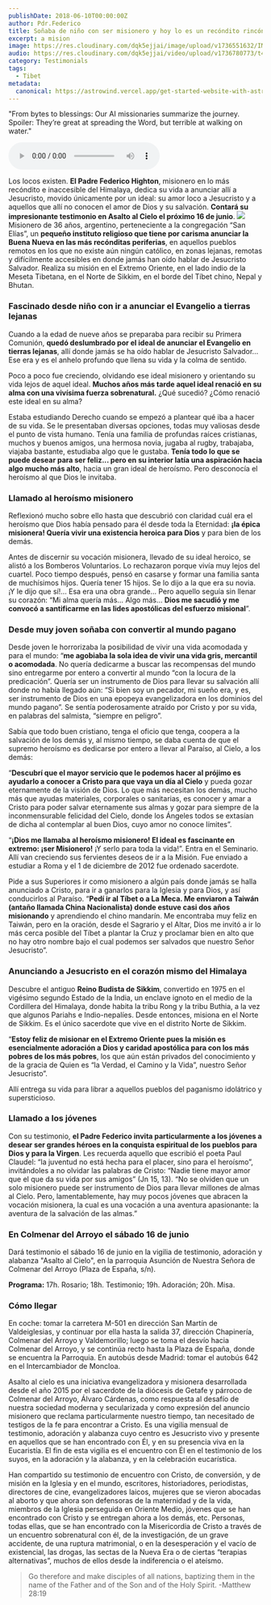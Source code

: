 ```yaml
---
publishDate: 2018-06-10T00:00:00Z
author: Pdr.Federico
title: Soñaba de niño con ser misionero y hoy lo es un recóndito rincón del Himalaya -nuevo Asalto al Cielo
excerpt: a mision
image: https://res.cloudinary.com/dqk5ejjai/image/upload/v1736551632/IMG_20240111_170605_lhdyuz.jpg
audio: https://res.cloudinary.com/dqk5ejjai/video/upload/v1736780773/t4_es_ixvtgh.wav
category: Testimonials
tags:
  - Tibet
metadata:
  canonical: https://astrowind.vercel.app/get-started-website-with-astro-tailwind-css
---
```



  <p class="audio-description">
    "From bytes to blessings: Our AI missionaries summarize the journey. Spoiler: They’re great at spreading the Word, but terrible at walking on water."
  </p>
  <audio controls>
    <source src={frontmatter.audio} type="audio/mpeg" />
    Your browser does not support the audio element.
  </audio>
  
Los locos existen. **El Padre Federico Highton**, misionero en lo más recóndito e inaccesible del Himalaya, dedica su vida a anunciar allí a Jesucristo, movido únicamente por un ideal: su amor loco a Jesucristo y a aquellos que allí no conocen el amor de Dios y su salvación. **Contará su impresionante testimonio en Asalto al Cielo el próximo 16 de junio**.
![](https://res.cloudinary.com/dqk5ejjai/image/upload/v1736551742/padre_highton_celebrando_el_corpus_christi01_iq033p.jpg)
Misionero de 36 años, argentino, perteneciente a la congregación “San Elías”, un **pequeño instituto religioso que tiene por carisma anunciar la Buena Nueva en las más recónditas periferias**, en aquellos pueblos remotos en los que no existe aún ningún católico, en  zonas lejanas, remotas y difícilmente accesibles en donde jamás han oído hablar de Jesucristo Salvador. Realiza su misión en el Extremo Oriente, en el lado indio de la Meseta Tibetana, en el Norte de Sikkim, en el borde del Tíbet chino, Nepal y Bhutan. 

### Fascinado desde niño con ir a anunciar el Evangelio a tierras lejanas

Cuando a la edad de nueve años se preparaba para recibir su Primera Comunión, **quedó deslumbrado por el ideal de anunciar el  Evangelio en tierras lejanas**, allí  donde  jamás  se ha oído hablar de Jesucristo Salvador...  Ese era  y  es  el anhelo profundo que llena su vida y la colma de sentido.

Poco a poco fue creciendo, olvidando ese ideal misionero y orientando su vida lejos de aquel ideal. **Muchos años más tarde aquel ideal renació en su alma con una  vivísima fuerza sobrenatural.**  ¿Qué sucedió? ¿Cómo renació este ideal en su alma?

Estaba estudiando Derecho cuando se empezó a plantear qué iba a hacer de su vida. Se le presentaban diversas opciones, todas muy valiosas desde el punto de vista humano. Tenía una familia de profundas raíces cristianas, muchos y buenos amigos, una hermosa novia, jugaba al rugby, trabajaba, viajaba bastante, estudiaba algo que le gustaba. **Tenía todo lo que se puede desear para ser feliz... pero en su  interior latía una aspiración hacia algo mucho más alto**, hacia un gran ideal de heroísmo. Pero desconocía el heroísmo al que Dios le invitaba.

### Llamado al heroísmo misionero

Reflexionó mucho sobre ello hasta que descubrió con claridad cuál era el heroísmo que Dios había pensado para él desde toda la Eternidad: **¡la épica misionera! Quería vivir una existencia heroica para Dios** y para bien de los demás.

Antes de discernir su vocación misionera, llevado de su ideal heroico, se alistó a los Bomberos Voluntarios. Lo rechazaron porque vivía muy lejos del cuartel. Poco tiempo después, pensó en casarse y formar una familia santa de muchísimos hijos. Quería tener 15 hijos. Se lo dijo a la que era su novia. ¡Y le dijo que sí!… Esa era una obra grande... Pero aquello seguía sin llenar su corazón: “Mi alma quería más… Algo más… **Dios me sacudió y me convocó a santificarme en las lides apostólicas del esfuerzo misional**”.

### Desde muy joven soñaba con convertir al mundo pagano

Desde joven le horrorizaba la posibilidad de vivir una vida acomodada y para el mundo: “**me agobiaba la sola idea de vivir una vida gris, mercantil o acomodada**. No quería dedicarme a buscar las recompensas del mundo sino entregarme por entero a convertir al mundo “con la locura de la predicación”. Quería ser un instrumento de Dios para llevar su salvación allí donde no había llegado aún: “Si bien soy un pecador, mi sueño era, y es, ser instrumento de Dios en una epopeya evangelizadora en los dominios del mundo pagano”. Se sentía poderosamente atraído por Cristo y por su vida, en palabras del salmista, “siempre en peligro”.

Sabía que todo buen cristiano, tenga el oficio que tenga, coopera a la salvación de los demás y, al mismo tiempo, se daba cuenta de que el supremo heroísmo es dedicarse por entero a llevar al Paraíso, al Cielo, a los demás:

“**Descubrí que el mayor servicio que le podemos hacer al prójimo es ayudarlo a conocer a Cristo para que vaya un día al Cielo** y pueda gozar eternamente de la visión de Dios. Lo que más necesitan los demás, mucho más que ayudas materiales, corporales o sanitarias, es conocer y amar a Cristo para poder salvar eternamente sus almas y gozar para siempre de la inconmensurable felicidad del Cielo, donde los Ángeles todos se extasían de dicha al contemplar al buen Dios, cuyo amor no conoce límites”.

“**¡Dios me llamaba al heroísmo misionero! El ideal es fascinante en extremo: ¡ser Misionero!** ¡Y serlo para toda la vida!”. Entra en el Seminario. Allí van creciendo sus fervientes deseos de ir a la Misión. Fue enviado a estudiar a Roma y el 1 de diciembre de 2012 fue ordenado sacerdote.

Pide a sus Superiores ir como misionero a algún país donde jamás se halla anunciado a Cristo, para ir a ganarlos para la Iglesia y para Dios, y así conducirlos al Paraíso. “**Pedí ir al Tíbet o a La Meca. Me enviaron a Taiwán (antaño llamada China Nacionalista) donde estuve casi dos años misionando** y aprendiendo el chino mandarín. Me encontraba muy feliz en Taiwán, pero en la oración, desde el Sagrario y el Altar, Dios me invitó a ir lo más cerca posible del Tíbet a plantar la Cruz y proclamar bien en alto que no hay otro nombre bajo el cual podemos ser salvados que nuestro Señor Jesucristo”.

### Anunciando a Jesucristo en el corazón mismo del Himalaya

Descubre el antiguo **Reino Budista de Sikkim**, convertido en 1975 en el vigésimo segundo Estado de la India, un enclave ignoto en el medio de la Cordillera del Himalaya, donde habita la tribu Rong  y  la  tribu  Buthia,  a  la  vez  que  algunos  Pariahs  e  Indio-nepalíes. Desde entonces, misiona en el Norte de Sikkim. Es el único sacerdote que vive en el distrito Norte de Sikkim.

“**Estoy feliz de misionar en el Extremo Oriente pues la misión es esencialmente adoración a Dios y caridad apostólica para con los más pobres de los más pobres**, los que aún están privados del conocimiento y de la gracia de Quien  es “la  Verdad, el Camino y la Vida”, nuestro Señor Jesucristo”.

Allí entrega su vida para librar a aquellos pueblos del paganismo idolátrico y supersticioso.

### Llamado a los jóvenes

Con su testimonio, **el Padre Federico invita particularmente a los jóvenes a desear ser grandes héroes en la conquista espiritual de los pueblos para Dios y para la Virgen**. Les recuerda aquello que escribió el poeta Paul Claudel: “la juventud no está hecha para el placer, sino para el heroísmo”, invitándoles a no olvidar las palabras de Cristo: “Nadie tiene mayor amor  que  el  que  da  su  vida por  sus  amigos”  (Jn  15, 13). “No se olviden que un solo misionero puede ser instrumento de Dios para llevar millones de almas al Cielo. Pero, lamentablemente, hay muy pocos jóvenes que abracen la vocación misionera, la cual es una vocación a una aventura apasionante: la aventura de la salvación de las almas.”

### En Colmenar del Arroyo el sábado 16 de junio

Dará testimonio el sábado 16 de junio en la vigilia de testimonio, adoración y alabanza "Asalto al Cielo", en la parroquia Asunción de Nuestra Señora de Colmenar del Arroyo (Plaza de España, s/n).

**Programa:**
17h. Rosario;
18h. Testimonio;
19h. Adoración;
20h. Misa.

### Cómo llegar

En coche: tomar la carretera M-501 en dirección San Martín de Valdeiglesias, y continuar por ella hasta la salida 37, dirección Chapinería, Colmenar del Arroyo y Valdemorillo; luego se toma el desvío hacia Colmenar del Arroyo, y se continúa recto hasta la Plaza de España, donde se encuentra la Parroquia. En autobús desde Madrid: tomar el autobús 642 en el Intercambiador de Moncloa.
 
Asalto al cielo es una iniciativa evangelizadora y misionera desarrollada desde el año 2015 por el sacerdote de la diócesis de Getafe y párroco de Colmenar del Arroyo, Álvaro Cárdenas, como respuesta al desafío de nuestra sociedad moderna y secularizada y como expresión del anuncio misionero que reclama particularmente nuestro tiempo, tan necesitado de testigos de la fe para encontrar a Cristo. Es una vigilia mensual de testimonio, adoración y alabanza cuyo centro es Jesucristo vivo y presente en aquellos que se han encontrado con Él, y en su presencia viva en la Eucaristía. El fin de esta vigilia es el encuentro con Él en el testimonio de los suyos, en la adoración y la alabanza, y en la celebración eucarística.

Han compartido su testimonio de encuentro con Cristo, de conversión, y de misión en la Iglesia y en el mundo, escritores, historiadores, periodistas, directores de cine, evangelizadores laicos, mujeres que se vieron abocadas al aborto y que ahora son defensoras de la maternidad y de la vida, miembros de la Iglesia perseguida en Oriente Medio, jóvenes que se han encontrado con Cristo y se entregan ahora a los demás, etc. Personas, todas ellas, que se han encontrado con la Misericordia de Cristo a través de un encuentro sobrenatural con él,  de la investigación, de un grave accidente, de una ruptura matrimonial, o en la desesperación y el vacío de existencial, las drogas, las sectas de la Nueva Era o de ciertas “terapias alternativas”, muchos de ellos desde la indiferencia o el ateísmo.


> Go therefore and make disciples of all nations, baptizing them in the name of the Father and of the Son and of the Holy Spirit.    -Matthew 28:19
<br/>
<YouTube id="atd9W7bQPl4" />
<br/>